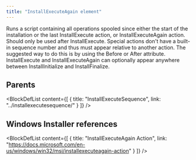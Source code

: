 ```yaml
---
title: "InstallExecuteAgain element"
---
```



Runs a script containing all operations spooled since either the start of the installation or the last InstallExecute action, or InstallExecuteAgain action. Should only be used after InstallExecute. Special actions don't have a built-in sequence number and thus must appear relative to another action. The suggested way to do this is by using the Before or After attribute. InstallExecute and InstallExecuteAgain can optionally appear anywhere between InstallInitialize and InstallFinalize.


## Parents

<BlockDefList content={[
    {
      title: "InstallExecuteSequence",
      link: "../installexecutesequence/"
    }
  ]}
/>

## Windows Installer references

<BlockDefList content={[
    {
      title: "InstallExecuteAgain Action",
      link: "https://docs.microsoft.com/en-us/windows/win32/msi/installexecuteagain-action"
    }
  ]}
/>
